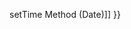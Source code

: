 {{Page_Title}}
{{Flags}}
{{Summary_Section|Gets the time value in milliseconds.

}}
{{JS_Syntax|Formats={{JS_Syntax_Format
|Format= dateObj.getTime() }}
|Values={{JS_Syntax_Parameter
|Name=
|Required=
|Description=The required dateObj reference is a '''Date''' object.}}
}}
{{JS_Return_Value
|Description=Returns the number of milliseconds between midnight, January 1, 1970 and the time value in the Date object. The range of dates is approximately 285,616 years from either side of midnight, January 1, 1970. Negative numbers indicate dates prior to 1970.}}
{{Remarks_Section
|Remarks=When doing multiple date and time calculations, you may want to define variables equal to the number of milliseconds in a day, hour, or minute. For example:

 var minute = 1000 * 60;
 var hour = minute * 60;
 var day = hour * 24;
See Date and Time Calculations (Windows Scripting - JScript) for more information about how to use the '''getTime''' method.
}}
{{Examples_Section
|Not_required=No
|Examples={{Single_Example
|Language=JavaScript
|Description=The following example shows how to use the '''getTime''' method.

|Code= var minute = 1000 * 60;
 var hour = minute * 60;
 var day = hour * 24;
 
 date = new Date("1/1/2001");
 var time = date.getTime();
 
 document.write(Math.round(time / day) + " days from 1/1/1970 to 1/1/2001");
 
 // Output: 11323 days from 1/1/1970 to 1/1/2001
}}}}
{{See_Also_Section
|Manual_links=* [[javascript/Date/setTime{{!}}setTime Method (Date)]]
}}
{{Topics | JS Basic}}

{{External_Attribution
|Is_CC-BY-SA=No
|Sources=MSDN
|MDN_link=
|MSDN_link=http://msdn.microsoft.com/en-us/library/ie/7hcawkw2(v=vs.94).aspx
|HTML5Rocks_link=
}}

